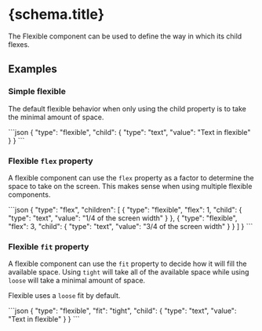 
# {schema.title}

The Flexible component can be used to define the way in which its child flexes.

## Examples

### Simple flexible

The default flexible behavior when only using the child property is to take the minimal amount of space.

<CodeBlock>
```json
{
    "type": "flexible",
    "child": {
        "type": "text",
        "value": "Text in flexible"
    }
}
```
</CodeBlock>

### Flexible `flex` property

A flexible component can use the `flex` property as a factor to determine the space to take on the screen. This makes sense when using multiple flexible components.

<CodeBlock>
```json
{
    "type": "flex",
    "children": [
        {
            "type": "flexible",
            "flex": 1,
            "child": {
                "type": "text",
                "value": "1/4 of the screen width"
            }
        },
        {
            "type": "flexible",
            "flex": 3,
            "child": {
                "type": "text",
                "value": "3/4 of the screen width"
            }
        }
    ]
}
```
</CodeBlock>

### Flexible `fit` property

A flexible component can use the `fit` property to decide how it will fill the available space. Using `tight` will take all of the available space while using `loose` will take a minimal amount of space.

Flexible uses a `loose` fit by default.

<CodeBlock>
```json
{
    "type": "flexible",
    "fit": "tight",
    "child": {
        "type": "text",
        "value": "Text in flexible"
    }
}
```
</CodeBlock>

<PropertyTable schema={schema}/>

